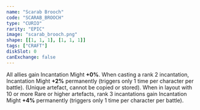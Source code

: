 ```yaml
---
name: "Scarab Brooch"
code: "SCARAB_BROOCH"
type: "CURIO"
rarity: "EPIC"
image: "scarab_brooch.png"
shape: [[1, 1, 1], [1, 1, 1]]
tags: ["CRAFT"]
diskSlot: 0
canExchange: false
---
```


All allies gain Incantation Might **+0%**. When casting a rank 2 incantation, Incantation Might **+2%** permanently (triggers only 1 time per character per battle). (Unique artefact, cannot be copied or stored). When in layout with 10 or more Rare or higher artefacts, rank 3 incantations gain Incantation Might **+4%** permanently (triggers only 1 time per character per battle).

